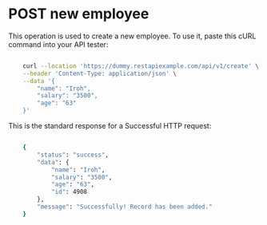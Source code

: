 # POST new employee 

This operation is used to create a new employee. To use it, paste this cURL command into your API tester:

```bash

    curl --location 'https://dummy.restapiexample.com/api/v1/create' \
    --header 'Content-Type: application/json' \
    --data '{
        "name": "Iroh",
        "salary": "3500",
        "age": "63"
    }'

```

This is the standard response for a Successful HTTP request: 

```bash

    {
        "status": "success",
        "data": {
            "name": "Iroh",
            "salary": "3500",
            "age": "63",
            "id": 4908
        },
        "message": "Successfully! Record has been added."
    }

```